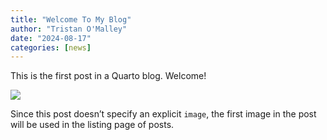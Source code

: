 ```yaml
---
title: "Welcome To My Blog"
author: "Tristan O'Malley"
date: "2024-08-17"
categories: [news]
---
```


This is the first post in a Quarto blog. Welcome!

![](thumbnail.jpg)

Since this post doesn't specify an explicit `image`, the first image in the post will be used in the listing page of posts.

